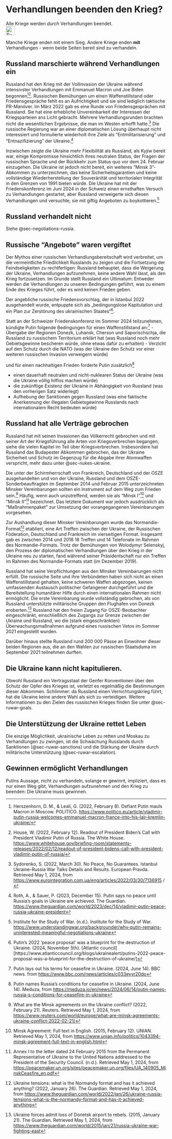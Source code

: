 # Verhandlungen beenden den Krieg? {#sec-negotiations-endwar}

::: {.callout-caution title=„Myth“}
Alle Kriege werden *durch* Verhandlungen beendet.
[<br>![Suche nach Stichwort in EUvsDisinfo](../all_common_img/EUvsDisinfo_400x240.jpg){height=2em}](https://euvsdisinfo.eu/disinformation-cases/?text=negotiations%20end%20war&sort=relevance)
:::

::: {.callout-tip title=„Truth“}
Manche Kriege enden mit einem Sieg. Andere Kriege enden __mit__ Verhandlungen - wenn beide Seiten bereit sind zu verhandeln.
:::

## Russland marschierte während Verhandlungen ein

Russland hat den Krieg mit der Vollinvasion der Ukraine während intensivster Verhandlungen mit Emmanuel Macron und Joe Biden begonnen[^negotiations-endwar.de-3][^negotiations-endwar.de-4]. Russischen Bemühungen um einen Waffenstillstand oder Friedensgespräche fehlt es an Aufrichtigkeit und sie sind lediglich taktische PR-Manöver. Im März 2022 gab es eine Runde von Friedensgesprächen mit Russland. Sie hat eine erhebliche Unvereinbarkeit der Interessen der Kriegsparteien ans Licht gebracht. Mehrere Verhandlungsrunden brachten nicht die wesentlichen Ergebnisse, die man im Westen erhofft hatte.[^negotiations-endwar.de-5] Die russische Regierung war an einer diplomatischen Lösung überhaupt nicht interessiert und formulierte wiederholt ihre Ziele als “Entmilitarisierung” und “Entnazifizierung” der Ukraine.[^negotiations-endwar.de-6]

Inzwischen zeigte die Ukraine mehr Flexibilität als Russland, als Kyjiw bereit war, einige Kompromisse hinsichtlich ihres neutralen Status, der Fragen der russischen Sprache und der Rückkehr zum Status quo vor dem 24\. Februar einzugehen. Die Ukraine ist jedoch nicht bereit, ein weiteres “Minsk 3”-Abkommen zu unterzeichnen, das keine Sicherheitsgarantien und keine vollständige Wiederherstellung der Souveränität und territorialen Integrität in den Grenzen von 1991 bieten würde. Die Ukraine hat mit der Friedenskonferenz im Juni 2024 in der Schweiz einen ernsthaften Versuch zu Verhandlungen gestartet, aber Russland verweigerte sich diesen Verhandlungen und versuchte, sie mit giftig Angeboten zu boykottieren.[^negotiations-endwar.de-7] 


## Russland verhandelt nicht

Siehe @sec-negotiations-russia.


## Russische "Angebote" waren vergiftet

Der Mythos einer russischen Verhandlungsbereitschaft wird verbreitet, um die vermeintliche Friedlichkeit Russlands zu zeigen und die Fortsetzung der Feindseligkeiten zu rechtfertigen: Russland behauptet, dass die Weigerung der Ukraine, Verhandlungen aufzunehmen, keine andere Wahl lässt, als den Krieg fortzusetzen. Im Grunde stellt Russland ein Ultimatum: Entweder werden die Verhandlungen zu unseren Bedingungen geführt, was zu einem Ende des Krieges führt, oder es wird keinen Frieden geben.

Der angebliche russische Friedensvorschlag, der in Istanbul 2022 ausgehandelt wurde, entpuppte sich als „bedingungslose Kapitulation und ein Plan zur Zerstörung des ukrainischen Staates“[^negotiations-endwar.de-1].

Statt an der Schweizer Friedenskonferenz im Sommer 2024 teilzunehmen, kündigte Putin folgende Bedingungen für einen Waffenstillstand an:[^negotiations-endwar.de-2]
- Übergabe der Regionen Donezk, Luhansk, Cherson und Saporischschja, die Russland zu russischem Territorium erklärt hat (was Russland noch mehr Gebietsgewinne bescheren würde, ohne etwas dafür zu erhalten)
- Verzicht auf den Schutz durch die NATO (was der Ukraine den Schutz vor einer weiteren russischen Invasion verweigern würde)

und für einen nachhaltigen Frieden forderte Putin zusätzlich[^negotiations-endwar.de-10]

- einen dauerhaft neutralen und nicht-nuklearen Status der Ukraine (was die Ukraine völlig hilflos machen würde)
- die zukünftige Existenz der Ukraine in Abhängigkeit von Russland (was den vorherigen Satz widerlegt)
- Aufhebung der Sanktionen gegen Russland (was eine faktische Anerkennung der illegalen Gebietsgewinne Russlands nach internationalem Recht bedeuten würde)


## Russland hat alle Verträge gebrochen

Russland hat mit seinen Invasionen das Völkerrecht gebrochen und mit seiner Art der Kriegsführung alle Arten von Kriegsverbrechen begangen, siehe die vielen Kapitel im Teil über Kriegsverbrechen. Insbesondere hat Russland das Budapester Abkommen gebrochen, das der Ukraine Sicherheit und Schutz im Gegenzug für die Abgabe ihrer Atomwaffen verspricht, mehr dazu unter @sec-nukes-ukraine.

Die unter der Schirmherrschaft von Frankreich, Deutschland und der OSZE ausgehandelten und von der Ukraine, Russland und dem OSZE-Sonderbeauftragten im September 2014 und Februar 2015 unterzeichneten Minsker Vereinbarungen sollten ein Instrument auf dem Weg zum Frieden sein.[^negotiations-endwar.de-8] Häufig, wenn auch unzutreffend, werden sie als “Minsk I”[^negotiations-endwar.de-9] und “Minsk II”[^negotiations-endwar.de-11] bezeichnet. Das letztere Dokument war jedoch ausdrücklich als “Maßnahmenpaket” zur Umsetzung der vorangegangenen Vereinbarungen vorgesehen.

Zur Aushandlung dieser Minsker Vereinbarungen wurde das Normandie-Format[^negotiations-endwar.de-12] etabliert, eine Art Treffen zwischen der Ukraine, der Russischen Föderation, Deutschland und Frankreich im vierseitigen Format. Insgesamt gab es zwischen 2014 und 2018 18 Treffen und 14 Telefonate im Rahmen des Normandie-Formats. Trotz der Bemühungen von Wolodymyr Selenskyj, den Prozess der diplomatischen Verhandlungen über den Krieg in der Ukraine neu zu starten, fand während seiner Präsidentschaft nur ein Treffen im Rahmen des Normandie-Formats statt (im Dezember 2019). 

Russland hat seine Verpflichtungen aus den Minsker Vereinbarungen nicht erfüllt. Die russische Seite und ihre Verbündeten haben sich nicht an einen Waffenstillstand gehalten, keine schweren Waffen abgezogen, keinen umfassenden Austausch politischer Gefangener durchgeführt und die Bereitstellung humanitärer Hilfe durch einen internationalen Rahmen nicht ermöglicht. Die erste Vereinbarung wurde vollständig gebrochen, als von Russland unterstützte militärische Gruppen den Flughafen von Donezk eroberten.[^negotiations-endwar.de-13] Russland hat den freien Zugang für OSZE-Beobachter eingeschränkt, einschließlich des Zugangs zur Grenze zwischen der Ukraine und Russland, wo die (stark eingeschränkten) Überwachungsmaßnahmen aufgrund eines russischen Vetos im Sommer 2021 eingestellt wurden.

Darüber hinaus stellte Russland rund 200 000 Pässe an Einwohner dieser beiden Regionen aus, die an den Wahlen zur russischen Staatsduma im September 2021 teilnehmen durften.


## Die Ukraine kann nicht kapitulieren.

Obwohl Russland ein Vertragsstaat der Genfer Konventionen über den Schutz der Opfer des Krieges ist, verletzt es regelmäßig die Bestimmungen dieser Abkommen. Schlimmer: da Russland einen Vernichtungskrieg führt, hat die Ukraine keine andere Wahl als sich zu verteidigen. Weitere Informationen zu den Zielen des russischen Krieges finden Sie unter @sec-ruwar-goals.

## Die Unterstützung der Ukraine rettet Leben

Die einzige Möglichkeit, ukrainische Leben zu retten und Moskau zu Verhandlungen zu zwingen, ist die Schwächung Russlands durch Sanktionen (@sec-ruwar-sanctions) und die Stärkung der Ukraine durch militärische Unterstützung (@sec-ruwar-escalation). 

## Gewinnen ermöglicht Verhandlungen

Putins Aussage, nicht zu verhandeln, solange er gewinnt, impliziert, dass es nur einen Weg gibt, Verhandlungen aufzunehmen und den Krieg zu beenden: Die Ukraine muss gewinnen.




[^negotiations-endwar.de-3]:  Herszenhorn, D. M., & Leali, G. (2022, February 8). Defiant Putin mauls Macron in Moscow. POLITICO. [https://www.politico.eu/article/vladimir-putin-russia-welcomes-emmanuel-macron-france-into-his-lair-kremlin-ukraine/](https://www.politico.eu/article/vladimir-putin-russia-welcomes-emmanuel-macron-france-into-his-lair-kremlin-ukraine/)

[^negotiations-endwar.de-4]:  House, W. (2022, February 12). Readout of President Biden’s Call with President Vladimir Putin of Russia. The White House. [https://www.whitehouse.gov/briefing-room/statements-releases/2022/02/12/readout-of-president-bidens-call-with-president-vladimir-putin-of-russia/](https://www.whitehouse.gov/briefing-room/statements-releases/2022/02/12/readout-of-president-bidens-call-with-president-vladimir-putin-of-russia/)

[^negotiations-endwar.de-5]:  Sydorenko, S. (2022, March 30). No Peace, No Guarantees. Istanbul Ukraine-Russia War Talks Details and Results. European Pravda. Retrieved May 1, 2024, from [https://www.eurointegration.com.ua/eng/articles/2022/03/30/7136915](https://www.eurointegration.com.ua/eng/articles/2022/03/30/7136915) /

[^negotiations-endwar.de-6]:  Roth, A., & Sauer, P. (2023, December 15). Putin says no peace until Russia’s goals in Ukraine are achieved. The Guardian. [https://www.theguardian.com/world/2023/dec/14/vladimir-putin-peace-russia-ukraine-president](https://www.theguardian.com/world/2023/dec/14/vladimir-putin-peace-russia-ukraine-president) 

[^negotiations-endwar.de-7]:  Institute for the Study of War. (n.d.). Institute for the Study of War. [https://www.understandingwar.org/backgrounder/why-putin-remains-uninterested-meaningful-negotiations-ukraine](https://www.understandingwar.org/backgrounder/why-putin-remains-uninterested-meaningful-negotiations-ukraine)

[^negotiations-endwar.de-8]:  What are the Minsk agreements on the Ukraine conflict? (2022, February 21). Reuters. Retrieved May 1, 2024, from [https://www.reuters.com/world/europe/what-are-minsk-agreements-ukraine-conflict-2022-02-21/](https://www.reuters.com/world/europe/what-are-minsk-agreements-ukraine-conflict-2022-02-21/)

[^negotiations-endwar.de-9]:  Minsk Agreement: Full text in English. (2015, February 12). UNIAN. Retrieved May 1, 2024, from [https://www.unian.info/politics/1043394-minsk-agreement-full-text-in-english.html](https://www.unian.info/politics/1043394-minsk-agreement-full-text-in-english.html)

[^negotiations-endwar.de-11]:  Annex I to the letter dated 24 February 2015 from the Permanent Representative of Ukraine to the United Nations addressed to the President of the Security Council. (n.d.). Retrieved May 1, 2024, from [https://peacemaker.un.org/sites/peacemaker.un.org/files/UA\_140905\_MinskCeasfire\_en.pdf](https://peacemaker.un.org/sites/peacemaker.un.org/files/UA\_140905\_MinskCeasfire\_en.pdf)

[^negotiations-endwar.de-12]:  Ukraine tensions: what is the Normandy format and has it achieved anything? (2022, January 26). The Guardian. Retrieved May 1, 2024, from [https://www.theguardian.com/world/2022/jan/26/ukraine-russia-tensions-what-is-the-normandy-format-and-has-it-achieved-anything](https://www.theguardian.com/world/2022/jan/26/ukraine-russia-tensions-what-is-the-normandy-format-and-has-it-achieved-anything)

[^negotiations-endwar.de-13]:  Ukraine forces admit loss of Donetsk airport to rebels. (2015, January 21). The Guardian. Retrieved May 1, 2024, from [https://www.theguardian.com/world/2015/jan/21/russia-ukraine-war-fighting-east](https://www.theguardian.com/world/2015/jan/21/russia-ukraine-war-fighting-east)


[^negotiations-endwar.de-1]: Putin’s 2022 ‘peace proposal’ was a blueprint for the destruction of Ukraine. (2024, November 5th). [Atlantic council][https://www.atlanticcouncil.org/blogs/ukrainealert/putins-2022-peace-proposal-was-a-blueprint-for-the-destruction-of-ukraine/]

[^negotiations-endwar.de-2]: Putin lays out his terms for ceasefire in Ukraine. (2024, June 14). BBC news. from [https://www.bbc.com/news/articles/c033eyyr20do](https://www.bbc.com/news/articles/c033eyyr20do)

[^negotiations-endwar.de-10]: Putin names Russia’s conditions for ceasefire in Ukraine. (2024, June 14). Meduza, from [https://meduza.io/en/news/2024/06/14/putin-names-russia-s-conditions-for-ceasefire-in-ukraine](https://meduza.io/en/news/2024/06/14/putin-names-russia-s-conditions-for-ceasefire-in-ukraine)

